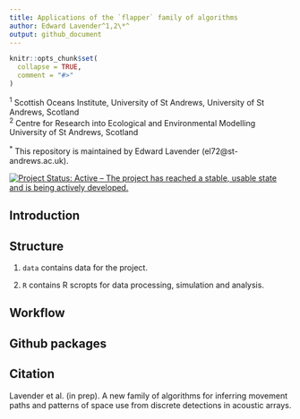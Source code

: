 ```yaml
---
title: Applications of the `flapper` family of algorithms
author: Edward Lavender^1,2\*^
output: github_document
---
```


<!-- README.md is generated from README.Rmd. Please edit that file -->

```r
knitr::opts_chunk$set(
  collapse = TRUE,
  comment = "#>"
)
```

^1^ Scottish Oceans Institute, University of St Andrews, University of St Andrews, Scotland  
^2^ Centre for Research into Ecological and Environmental Modelling University of St Andrews, Scotland

^\*^ This repository is maintained by Edward Lavender (el72@st-andrews.ac.uk).

[![Project Status: Active – The project has reached a stable, usable
state and is being actively
developed.](https://www.repostatus.org/badges/latest/active.svg)](https://www.repostatus.org/#active)

## Introduction

## Structure

1. `data` contains data for the project. 

2. `R` contains R scropts for data processing, simulation and analysis. 

## Workflow 

## Github packages

## Citation

Lavender et al. (in prep). A new family of algorithms for inferring movement paths and patterns of space use from discrete detections in acoustic arrays. 


